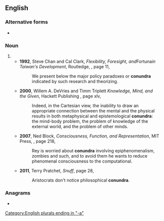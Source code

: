 ==English==

===Alternative forms===
* {{l|en|conundrums}} {{qualifier|more common}}

===Noun===
{{head|en|noun form}}

# {{plural of|en|conundrum}}
#* '''1992''', Steve Chan and Cal Clark, ''Flexibility, Foresight, and ''Fortuna'' in Taiwan's Development'', Routledge, {{ISBN|0415075963}}, page 11,
#*: We present below the major policy paradoxes or '''conundra''' indicated by such research and theorizing.
#* '''2000''', Willem A. DeVries and Timm Triplett ''Knowledge, Mind, and the Given'', Hackett Publishing {{ISBN|0872205509}}, page xlv,
#*: Indeed, in the Cartesian view, the inability to draw an appropriate connection between the mental and the physical results in both metaphysical and epistemological '''conundra''': the mind-body problem, the problem of knowledge of the external world, and the problem of other minds.
#* '''2007''', Ned Block, ''Consciousness, Function, and Representation'', MIT Press, {{ISBN|0262026031}}, page 218,
#*: Rey is worried about '''conundra''' involving epiphenomenalism, zombies and such, and to avoid them he wants to reduce phenomenal consciousness to the computational.
#* '''2011''', Terry Pratchet, ''Snuff'', page 28,
#*: Aristocrats don't notice philosophical '''conundra'''.

===Anagrams===
* {{anagrams|en|a=acdnnoru|uncandor}}

[[Category:English plurals ending in "-a"]]